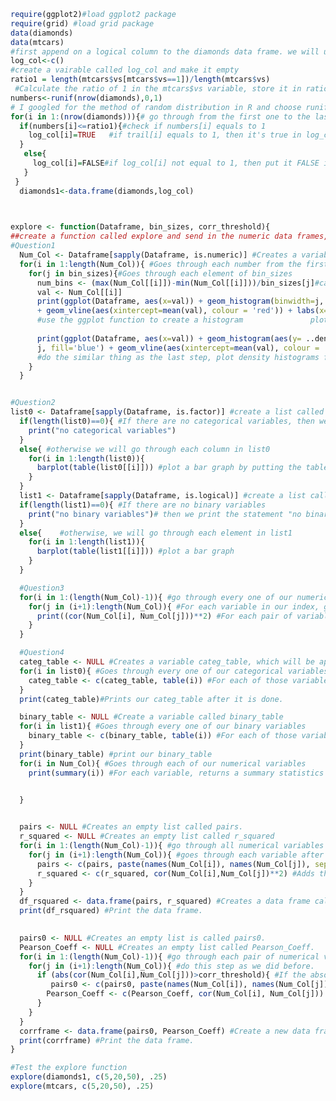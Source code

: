 
```r
require(ggplot2)#load ggplot2 package
require(grid) #load grid package
data(diamonds)
data(mtcars)
#first append on a logical column to the diamonds data frame. we will use it to test our explore function later.
log_col<-c()
#create a vairable called log_col and make it empty
ratio1 = length(mtcars$vs[mtcars$vs==1])/length(mtcars$vs)
 #Calculate the ratio of 1 in the mtcars$vs variable, store it in ratio1
numbers<-runif(nrow(diamonds),0,1)
# I googled for the method of random distribution in R and choose runif, use runif to randomly input 0 and 1 into numbers based on ratio1.
for(i in 1:(nrow(diamonds))){# go through from the first one to the last one in nrow(diamonds)
  if(numbers[i]<=ratio1){#check if numbers[i] equals to 1
    log_col[i]=TRUE   #if trail[i] equals to 1, then it's true in log_col[i]
  }   
   else{
     log_col[i]=FALSE#if log_col[i] not equal to 1, then put it FALSE in log_col[i]
   }
 }
  diamonds1<-data.frame(diamonds,log_col)

  

explore <- function(Dataframe, bin_sizes, corr_threshold){
##create a function called explore and send in the numeric data frames, some bin sizes and a specific threshold as parameter
#Question1 
  Num_Col <- Dataframe[sapply(Dataframe, is.numeric)] #Creates a variable called Num_Col, which is the dataframe containing all of our numerical columns. We obtain this data frame by using the sapply function. This function goes through each column in our data frame and determines whether that column contains numeric values by using the is.numeric function. 
  for(i in 1:length(Num_Col)){ #Goes through each number from the first one to the last one of Num_Col
    for(j in bin_sizes){#Goes through each element of bin_sizes
      num_bins <- (max(Num_Col[[i]])-min(Num_Col[[i]]))/bin_sizes[j]#calculate tbe number of bins
      val <- Num_Col[[i]]
      print(ggplot(Dataframe, aes(x=val)) + geom_histogram(binwidth=j, fill='blue')
      + geom_vline(aes(xintercept=mean(val), colour = 'red')) + labs(x=names(Num_Col[i])))
      #use the ggplot function to create a histogram               plot a histogram with blue color, add  a red vertical line using geom_vline for mean is added  and label all the variables in our data frame.
     
      print(ggplot(Dataframe, aes(x=val)) + geom_histogram(aes(y= ..density..), binwidth =
      j, fill='blue') + geom_vline(aes(xintercept=mean(val), colour = 'red'))           + labs(x=names(Num_Col[i])))
      #do the similar thing as the last step, plot density histograms for each bin width j. We do this by changing the input to our geom_histogram layer. 
    }
  }  


#Question2
list0 <- Dataframe[sapply(Dataframe, is.factor)] #create a list called list0 with categorical columns in our Dataframe by using the sapply function, which applies the is.factor to each of the columns in our dataframe.
  if(length(list0)==0){ #If there are no categorical variables, then we print the statement  ""no categorical variables
    print("no categorical variables") 
  }
  else{ #otherwise we will go through each column in list0
    for(i in 1:length(list0)){ 
      barplot(table(list0[[i]])) #plot a bar graph by putting the table function for our column as an input of our barplot function. 
    }
  }
  list1 <- Dataframe[sapply(Dataframe, is.logical)] #create a list called list1 with binary columns from our Dataframe by the same sapply function as we create list0. 
  if(length(list1)==0){ #If there are no binary variables
    print("no binary variables")# then we print the statement "no binary variables"  
  }
  else{    #otherwise, we will go through each element in list1
    for(i in 1:length(list1)){
      barplot(table(list1[[i]])) #plot a bar graph
    }
  }

  #Question3
  for(i in 1:(length(Num_Col)-1)){ #go through every one of our numerical variables to the penultimate one.
    for(j in (i+1):length(Num_Col)){ #For each variable in our index, goes through each variable after it to avoid repetition of correlations.
      print((cor(Num_Col[i], Num_Col[j]))**2) #For each pair of variables, prints the correlation of that pair.
    }
  }

  #Question4
  categ_table <- NULL #Creates a variable categ_table, which will be appended and returned. 
  for(i in list0){ #Goes through every one of our categorical variables
    categ_table <- c(categ_table, table(i)) #For each of those variables, adds a frequency table
  }
  print(categ_table)#Prints our categ_table after it is done. 

  binary_table <- NULL #Create a variable called binary_table 
  for(i in list1){ #Goes through every one of our binary variables
    binary_table <- c(binary_table, table(i)) #For each of those variables, adds a frequency table
  }
  print(binary_table) #print our binary_table
  for(i in Num_Col){ #Goes through each of our numerical variables
    print(summary(i)) #For each variable, returns a summary statistics table using the summary function.


  }

 
  pairs <- NULL #Creates an empty list called pairs. 
  r_squared <- NULL #Creates an empty list called r_squared
  for(i in 1:(length(Num_Col)-1)){ #go through all numerical variables to the penultimate one
    for(j in (i+1):length(Num_Col)){ #goes through each variable after it to avoid repetition.
      pairs <- c(pairs, paste(names(Num_Col[i]), names(Num_Col[j]), sep = '-')) #Adds the name of the pair,use the paste function to create a single string with the two names separated by the character '-'. 
      r_squared <- c(r_squared, cor(Num_Col[i],Num_Col[j])**2) #Adds the r-squared value between the two variables to the  r_squared list using the cor function and squaring our result. 
    }
  }
  df_rsquared <- data.frame(pairs, r_squared) #Creates a data frame called df_rsquared by using the data.frame function. Put our appended pairs and r_squared vectors as our two columns. 
  print(df_rsquared) #Print the data frame. 

 
  pairs0 <- NULL #Creates an empty list is called pairs0. 
  Pearson_Coeff <- NULL #Creates an empty list called Pearson_Coeff. 
  for(i in 1:(length(Num_Col)-1)){ #go through each pair of numerical variables to the penultimate one
    for(j in (i+1):length(Num_Col)){ #do this step as we did before. 
      if (abs(cor(Num_Col[i],Num_Col[j]))>corr_threshold){ #If the absolute value of the correlation is less than our correlation threshold
         pairs0 <- c(pairs0, paste(names(Num_Col[i]), names(Num_Col[j]))) #Add the names of our two variables to our pairs0 vector. 
        Pearson_Coeff <- c(Pearson_Coeff, cor(Num_Col[i], Num_Col[j])) #add the correlation of those two variables to Pearson_Coeff. 
      }
    }
  }
  corrframe <- data.frame(pairs0, Pearson_Coeff) #Create a new data frame called corrframe which contains the two vectors pairs0 and Pearson_Coeff. 
  print(corrframe) #Print the data frame. 
}

#Test the explore function
explore(diamonds1, c(5,20,50), .25)
explore(mtcars, c(5,20,50), .25)
```

